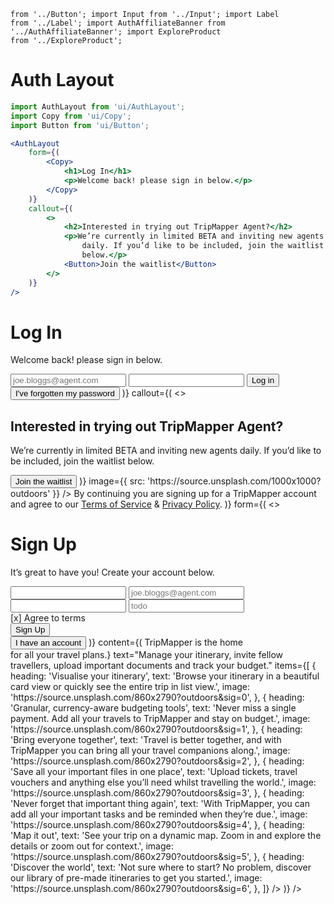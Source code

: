 	from '../Button'; import Input from '../Input'; import Label
	from '../Label'; import AuthAffiliateBanner from '../AuthAffiliateBanner'; import ExploreProduct
	from '../ExploreProduct';

<Meta
	title="Layout/Auth Layout"
	component={AuthLayout}
/>

# Auth Layout

```jsx
import AuthLayout from 'ui/AuthLayout';
import Copy from 'ui/Copy';
import Button from 'ui/Button';

<AuthLayout
	form={(
		<Copy>
			<h1>Log In</h1>
			<p>Welcome back! please sign in below.</p>
		</Copy>
	)}
	callout={(
		<>
			<h2>Interested in trying out TripMapper Agent?</h2>
			<p>We’re currently in limited BETA and inviting new agents
				daily. If you’d like to be included, join the waitlist
				below.</p>
			<Button>Join the waitlist</Button>
		</>
	)}
/>
```

<Canvas>
	<Story name="Login">
		<AuthLayout
			form={(
				<>
					<Copy El="header">
						<h1>Log In</h1>
						<p>Welcome back! please sign in below.</p>
					</Copy>
					<Label label="Email Address">
						<Input type="email" placeholder="joe.bloggs@agent.com" required />
					</Label>
					<Label label="Password">
						<Input type="password" required />
					</Label>
					<Button secondary wide size="large">Log in</Button>
					<br/>
					<Button text wide size="small">I've forgotten my password</Button>
				</>
			)}
			callout={(
				<>
					<h2>Interested in trying out TripMapper Agent?</h2>
					<p>We’re currently in limited BETA and inviting new agents
						daily. If you’d like to be included, join the waitlist
						below.</p>
					<Button>Join the waitlist</Button>
				</>
			)}
			image={{ src: 'https://source.unsplash.com/1000x1000?outdoors' }}
		/>
	</Story>
	<Story name="Register">
		<AuthLayout
			mobileHeightOffset={300}
			callout={(
				<small>
					By continuing you are signing up for a TripMapper account
					and agree to our <a href="https://tripmapper.co/terms-of-service" target="_blank" rel="noopener noreferrer">Terms of Service</a> & <a href="https://tripmapper.co/privacy-policy" target="_blank" rel="noopener noreferrer">Privacy Policy</a>.
				</small>
			)}
			form={(
				<>
					<Copy El="header">
						<h1>Sign Up</h1>
						<p>It’s great to have you! Create your account below.</p>
					</Copy>
					<AuthAffiliateBanner
						bannerBackgroundColour="#11BFFF"
						bannerTextColour="#fff"
						bannerText="Welcome, Jack’s flight club member. Sign up below to enjoy your 6 months of free Trip+ Unlimited"
						logo={{src:'https://tripmapper.ams3.digitaloceanspaces.com/1639141350080_jfc-logo.png'}}
					/>
					<Label label="Full Name">
						<Input type="text" required />
					</Label>
					<Label label="Email Address">
						<Input type="email" placeholder="joe.bloggs@agent.com" required />
					</Label>
					<Label label="Password">
						<Input type="password" required />
					</Label>
					<Label label="Where do you call home?">
						<Input type="text" placeholder="todo" required />
					</Label>
					<div>[x] Agree to terms</div>
					<Button secondary wide size="large">Sign Up</Button>
					<br/>
					<Button text wide size="small">I have an account</Button>
				</>
			)}
			content={(
				<ExploreProduct
					heading={<>TripMapper is the home<br/>for all your travel plans.</>}
					text="Manage your itinerary, invite fellow travellers, upload important documents and track your budget."
					items={[
						{
							heading: 'Visualise your itinerary',
							text: 'Browse your itinerary in a beautiful card view or quickly see the entire trip in list view.',
							image: 'https://source.unsplash.com/860x2790?outdoors&sig=0',
						},
						{
							heading: 'Granular, currency-aware budgeting tools',
							text: 'Never miss a single payment. Add all your travels to TripMapper and stay on budget.',
							image: 'https://source.unsplash.com/860x2790?outdoors&sig=1',
						},
						{
							heading: 'Bring everyone together',
							text: 'Travel is better together, and with TripMapper you can bring all your travel companions along.',
							image: 'https://source.unsplash.com/860x2790?outdoors&sig=2',
						},
						{
							heading: 'Save all your important files in one place',
							text: 'Upload tickets, travel vouchers and anything else you’ll need whilst travelling the world.',
							image: 'https://source.unsplash.com/860x2790?outdoors&sig=3',
						},
						{
							heading: 'Never forget that important thing again',
							text: 'With TripMapper, you can add all your important tasks and be reminded when they’re due.',
							image: 'https://source.unsplash.com/860x2790?outdoors&sig=4',
						},
						{
							heading: 'Map it out',
							text: 'See your trip on a dynamic map. Zoom in and explore the details or zoom out for context.',
							image: 'https://source.unsplash.com/860x2790?outdoors&sig=5',
						},
						{
							heading: 'Discover the world',
							text: 'Not sure where to start? No problem, discover our library of pre-made itineraries to get you started.',
							image: 'https://source.unsplash.com/860x2790?outdoors&sig=6',
						},
					]}
				/>
			)}
		/>
	</Story>
</Canvas>

<ArgsTable of={AuthLayout} />

